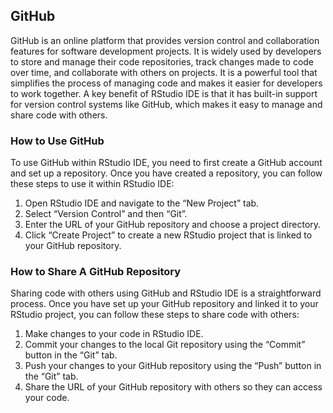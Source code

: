 ## GitHub

GitHub is an online platform that provides version control and collaboration features for software development projects. It is widely used by developers to store and manage their code repositories, track changes made to code over time, and collaborate with others on projects. It is a powerful tool that simplifies the process of managing code and makes it easier for developers to work together. A key benefit of RStudio IDE is that it has built-in support for version control systems like GitHub, which makes it easy to manage and share code with others.

### How to Use GitHub {-}

To use GitHub within RStudio IDE, you need to first create a GitHub account and set up a repository. Once you have created a repository, you can follow these steps to use it within RStudio IDE:

1. Open RStudio IDE and navigate to the "New Project" tab.
2. Select "Version Control" and then "Git".
3. Enter the URL of your GitHub repository and choose a project directory.
4. Click "Create Project" to create a new RStudio project that is linked to your GitHub repository.

### How to Share A GitHub Repository {-}

Sharing code with others using GitHub and RStudio IDE is a straightforward process. Once you have set up your GitHub repository and linked it to your RStudio project, you can follow these steps to share code with others:

1. Make changes to your code in RStudio IDE.
2. Commit your changes to the local Git repository using the "Commit" button in the "Git" tab.
3. Push your changes to your GitHub repository using the "Push" button in the "Git" tab.
4. Share the URL of your GitHub repository with others so they can access your code.
